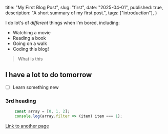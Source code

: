   title: "My First Blog Post",
  slug: "first",
  date: "2025-04-01",
  published: true,
  description: "A short summary of my first post.",
  tags: ["introduction"],
}

I do lot's of *different* things when I'm bored, including:
- Watching a movie
- Reading a book
- Going on a walk
- Coding this blog!


> What is this

## I have a lot to do tomorrow
- [ ] Learn something new

### 3rd heading

```javascript
    const array = [0, 1, 2];
    console.log(array.filter => (item) item === 1);
```

[Link to another page](/second)
